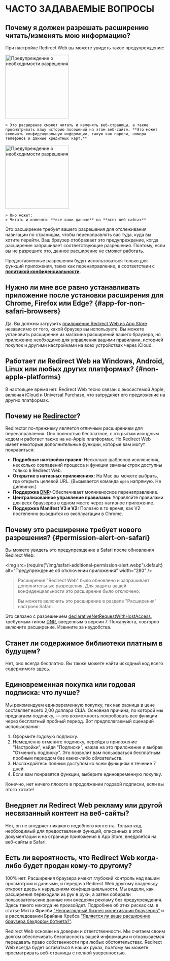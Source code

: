 
# ЧАСТО ЗАДАВАЕМЫЕ ВОПРОСЫ

## Почему я должен разрешать расширению читать/изменять мою информацию?

При настройке Redirect Web вы можете увидеть такое предупреждение:

<IfBrowserStore stores='appStore'>
    <Image src={PermissionAlertSafari} alt="Предупреждение о необходимости разрешения" width="200" margin="0 0 16px 0" hasShadow={true} />

    > Это расширение сможет читать и изменять веб-страницы, а также просматривать вашу историю посещений на этом веб-сайте. **Это может включать конфиденциальную информацию, такую как пароли, номера телефонов и данные кредитных карт.**
</IfBrowserStore>

<IfBrowserStore stores='appStore' includes={false}>
    <Image src={PermissionAlertChrome} alt="Предупреждение о необходимости разрешения" height="200" hasRoundedCorners={true} hasShadow={true} margin="0 0 16px 0" />

    > Оно может:  
    > Читать и изменять **все ваши данные** на **всех веб-сайтах**
</IfBrowserStore>

Это расширение требует вашего разрешения для отслеживания навигации по страницам, чтобы перенаправлять вас туда, куда вы хотите перейти. Ваш браузер отображает это предупреждение, когда расширение запрашивает соответствующие разрешения. Поэтому, если вы не разрешите это, данное расширение не сможет работать.

Предоставленные разрешения будут использоваться только для функций приложения, таких как перенаправление, в соответствии с **[политикой конфиденциальности](./privacy-policy)**.

## Нужно ли мне все равно устанавливать приложение после установки расширения для Chrome, Firefox или Edge? \{#app-for-non-safari-browsers}

Да. Вы должны загрузить [приложение Redirect Web из App Store](https://apps.apple.com/app/id1571283503) независимо от того, какой браузер вы используете. Вы можете установить расширение из магазина расширений вашего браузера, но приложение необходимо для управления вашими правилами, историей покупок и другими настройками на всех устройствах через iCloud.

## Работает ли Redirect Web на Windows, Android, Linux или любых других платформах? \{#non-apple-platforms}

В настоящее время нет. Redirect Web тесно связан с экосистемой Apple, включая iCloud и Universal Purchase, что затрудняет его предложение на других платформах.

## Почему не [Redirector](https://github.com/einaregilsson/Redirector)?

Redirector по-прежнему является отличным расширением для перенаправления. Оно полностью бесплатное, с открытым исходным кодом и работает также на не-Apple платформах. Но Redirect Web имеет некоторые дополнительные функции, которые вам могут понравиться:

*   **Подробные настройки правил:** Несколько шаблонов исключения, несколько совпадений процесса и функции замены строк доступны только в Redirect Web.
*   **Открытие в нативных приложениях:** На Mac вы можете выбрать, где открыть целевой URL. (Вызывается команда `open` напрямую. Не диплинки.)
*   **Поддержка [DNR](https://blog.mozilla.org/addons/2023/05/17/declarativenetrequest-available-in-firefox/):** Обеспечивает молниеносное перенаправление.
*   **Централизованное управление правилами:** Управляйте правилами для всех браузеров в одном месте через нативное приложение.
*   **Поддержка Manifest V3 и V2:** Полезно в то время, как V2 постепенно выводится из эксплуатации в Chrome.

## Почему это расширение требует нового разрешения? \{#permission-alert-on-safari}

Вы можете увидеть это предупреждение в Safari после обновления Redirect Web:

<img src={require("/img/safari-additional-permission-alert.webp").default} alt="Предупреждение об отключении приложения" width="280" />

> Расширение "Redirect Web" было обновлено и запрашивает дополнительные разрешения. Для защиты вашей конфиденциальности это расширение было отключено.
>
> Вы можете включить это расширение в разделе "Расширения" настроек Safari.

Это связано с разрешением [declarativeNetRequestWithHostAccess](https://developer.apple.com/documentation/safariservices/safari_web_extensions/blocking_content_with_your_safari_web_extension), требуемым типом [DNR](./rule-settings#type), введенным в версии 7. Пожалуйста, повторно включите расширение. Извините за неудобства.

## Станет ли содержимое библиотеки платным в будущем?

Нет, оно всегда бесплатно. Вы также можете найти исходный код всего содержимого [здесь](https://github.com/mshibanami/redirect-web/tree/main/library).

## Единовременная покупка или годовая подписка: что лучше?

Мы рекомендуем единовременную покупку, так как разница в цене составляет всего 2,00 доллара США.
Основная причина, по которой мы предлагаем подписку, — это возможность попробовать все функции через бесплатный пробный период. Вот предполагаемый сценарий использования:

1.  Оформите годовую подписку.
2.  Немедленно отмените подписку, перейдя в приложение "Настройки", найдя "Подписки", нажав на это приложение и выбрав "Отменить подписку". Это позволит вам пользоваться бесплатным пробным периодом без каких-либо обязательств.
3.  Наслаждайтесь полным доступом ко всем функциям в течение 7 дней.
4.  Если вам понравятся функции, выберите единовременную покупку.

Конечно, нет ничего плохого в продолжении годовой подписки, если вы этого хотите!

## Внедряет ли Redirect Web рекламу или другой несвязанный контент на веб-сайты?

Нет, он не внедряет никакого подобного контента. Только код, необходимый для предоставления функций, описанных в этой документации и на странице приложения в App Store, внедряется на веб-сайты в Safari.

## Есть ли вероятность, что Redirect Web когда-либо будет продан кому-то другому?

100% нет. Расширения браузера имеют глубокий контроль над вашим просмотром и данными, и передача Redirect Web другому владельцу откроет дверь к нарушениям конфиденциальности. Мы видели, как расширения переходили из рук в руки, а затем собирали пользовательские данные или внедряли рекламу без предупреждения. Здесь такого никогда не произойдет. Подробнее об этих рисках см. в статье Мэтта Фрисби ["Неприглядный бизнес монетизации браузеров"](https://mattfrisbie.substack.com/p/the-ugly-business-of-monetizing-browser) и в расследовании Брайана Кребса ["Является ли ваше расширение браузера бэкдором ботнета?"](https://krebsonsecurity.com/2021/03/is-your-browser-extension-a-botnet-backdoor/).

Redirect Web основан на доверии и ответственности. Мы считаем своим долгом обеспечивать безопасность вашей информации и отказываемся передавать право собственности при любых обстоятельствах. Redirect Web всегда будет оставаться в наших руках, поэтому вы можете просматривать веб-страницы с полной уверенностью.
